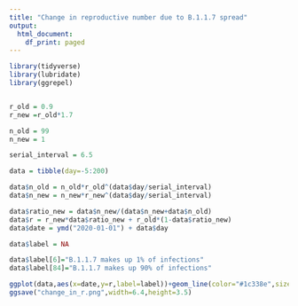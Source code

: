```yaml
---
title: "Change in reproductive number due to B.1.1.7 spread"
output:
  html_document:
    df_print: paged
---
```




```r
library(tidyverse)
library(lubridate)
library(ggrepel)


r_old = 0.9
r_new =r_old*1.7

n_old = 99
n_new = 1

serial_interval = 6.5

data = tibble(day=-5:200)

data$n_old = n_old*r_old^(data$day/serial_interval)
data$n_new = n_new*r_new^(data$day/serial_interval)

data$ratio_new = data$n_new/(data$n_new+data$n_old)
data$r = r_new*data$ratio_new + r_old*(1-data$ratio_new)
data$date = ymd("2020-01-01") + data$day

data$label = NA

data$label[6]="B.1.1.7 makes up 1% of infections"
data$label[84]="B.1.1.7 makes up 90% of infections"

ggplot(data,aes(x=date,y=r,label=label))+geom_line(color="#1c338e",size=1)+theme_bw()+labs(y="Reproductive number (R)",x="Date",title="Change of reproductive number due to B.1.1.7 spread")+coord_cartesian(ylim=c(0,NA),xlim=c(ymd("2020-01-01"),ymd("2020-04-01")))+ geom_hline(yintercept=1,linetype=2,color="#444444")+geom_label_repel(nudge_x =3,nudge_y =-0.2,color="#444444",size=3)
ggsave("change_in_r.png",width=6.4,height=3.5)

```